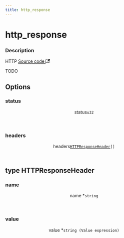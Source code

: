 ```yaml
---
title: http_response
---
```



# http_response

<div class="attributes">

### Description

<p>
  <span className="badge badgeDarkBlue">HTTP</span>
  <a href="https://github.com/nanobus/nanobus/blob/main/pkg/actions/core/http_response.go" target="_blank" rel="noopener noreferrer">Source code <svg width="13.5" height="13.5" aria-hidden="true" viewBox="0 0 24 24" class="iconExternalLink_node_modules-@docusaurus-theme-classic-lib-theme-Icon-ExternalLink-styles-module"><path fill="currentColor" d="M21 13v10h-21v-19h12v2h-10v15h17v-8h2zm3-12h-10.988l4.035 4-6.977 7.07 2.828 2.828 6.977-7.07 4.125 4.172v-11z"></path></svg></a>
</p>

</div>

TODO

## Options

<div class="attributes">

### status

<div class="attribute">
  <header>
    <span className="badge badgeDarkBlue">status
      <a class="hash-link" href="#status" title="Direct link to status">​</a>
    </span>
    <code>u32</code>
  </header>



</div>

### headers

<div class="attribute">
  <header>
    <span className="badge badgeDarkBlue">headers
      <a class="hash-link" href="#headers" title="Direct link to headers">​</a>
    </span>
    <code><a href="#type-httpresponseheader">HTTPResponseHeader</a>[]</code>
  </header>



</div>

</div>

## type HTTPResponseHeader

<div class="attributes">

### name

<div class="attribute">
  <header>
    <span className="badge badgeDarkBlue">name <span className="required">*</span>
      <a class="hash-link" href="#name" title="Direct link to name">​</a>
    </span>
    <code>string</code>
  </header>



</div>

### value

<div class="attribute">
  <header>
    <span className="badge badgeDarkBlue">value <span className="required">*</span>
      <a class="hash-link" href="#value" title="Direct link to value">​</a>
    </span>
    <code>string (Value expression)</code>
  </header>



</div>

</div>

